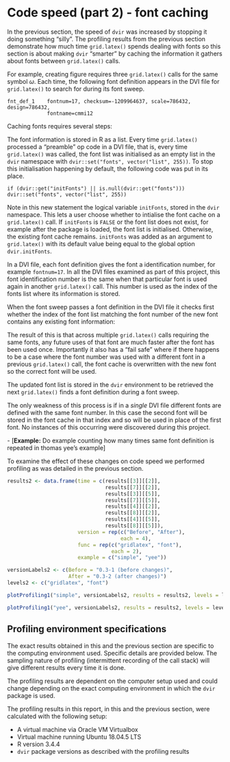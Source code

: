 \newpage{}

<!---
For complicated example, maybe work out how many times same font is defined in different grid.latex() calls?

Check if same font is used in SAME grid.latex call, does it need to work harder?

--->

# Code speed (part 2) - font caching

In the previous section, the speed of `dvir` was increased by stopping it doing something "silly". The profiling results from the previous section demonstrate how much time `grid.latex()` spends dealing with fonts so this section is about making `dvir` "smarter" by caching the information it gathers about fonts between `grid.latex()` calls.

For example, creating figure \ref{yeeExample} requires three `grid.latex()` calls for the same symbol $\omega$. Each time, the following font definition appears in the DVI file for `grid.latex()` to search for during its font sweep.

```
fnt_def_1    fontnum=17, checksum=-1209964637, scale=786432, design=786432,
             fontname=cmmi12
```

Caching fonts requires several steps:

\begin{itemize}
  \item During the font sweep, search all font definitions as per usual.
  \item For each font definition, check if the font has been cached already.
  \begin{itemize}
    \item If yes, do nothing. Refer to the existing font information in the cache when the needs to be used
    \item If no, search for and store the font information as per usual.
  \end{itemize}
\end{itemize}

The font information is stored in R as a list. Every time `grid.latex()` processed a "preamble" op code in a DVI file, that is, every time `grid.latex()` was called, the font list was initialised as an empty list in the `dvir` namespace with `dvir::set("fonts", vector("list", 255))`. To stop this initialisation happening by default, the following code was put in its place.

```
if (dvir::get("initFonts") || is.null(dvir::get("fonts"))) dvir::set("fonts", vector("list", 255))
```

Note in this new statement the logical variable `initFonts`, stored in the `dvir` namespace. This lets a user choose whether to intialise the font cache on a `grid.latex()` call. If `initFonts` is `FALSE` or the font list does not exist, for example after the package is loaded, the font list is initialised. Otherwise, the existing font cache remains. `initFonts` was added as an argument to `grid.latex()` with its default value being equal to the global option `dvir.initFonts`.

In a DVI file, each font definition gives the font a identification number, for example `fontnum=17`. In all the DVI files examined as part of this project, this font identification number is the same when that particular font is used again in another `grid.latex()` call. This number is used as the index of the fonts list where its information is stored. 

When the font sweep passes a font definition in the DVI file it checks first whether the index of the font list matching the font number of the new font contains any existing font information: 

\begin{itemize}
  \item If no, then the font information is written to the font list as usual.
  \item If yes, then it checks if the existing font information is the same as the font information in the DVI file. 
  \begin{itemize}
    \item If yes, then it does nothing. 
    \item If no, then it overwrites the fonts as per usual.
  \end{itemize}
\end{itemize}

The result of this is that across multiple `grid.latex()` calls requiring the same fonts, any future uses of that font are much faster after the font has been used once. Importantly it also has a "fail safe" where if there happens to be a case where the font number was used with a different font in a previous `grid.latex()` call, the font cache is overwritten with the new font so the correct font will be used.

The updated font list is stored in the `dvir` environment to be retrieved the next `grid.latex()` finds a font definition during a font sweep.

The only weakness of this process is if in a *single* DVI file different fonts are defined with the same font number. In this case the second font will be stored in the font cache in that index and so will be used in place of the first font. No instances of this occurring were discovered during this project.


\- [**Example:** Do example counting how many times same font definition is repeated in thomas yee's example]


<!---

For talk - the information we actually store about fonts (the hex code chunk from DVI file)
  + To do this the easiest way was to expand the stored information about fonts in `fonts` to include the hex code chunk (from DVI) of the font definition

  + Then we check if all parts of the new hex code chunk are the same as the existing
  
Also for talk, need to find WHY this storing of hex coce stuff takes ages, or is the other steps where DVIR searches for the fonts on system? Look at "findTexFontFile" function perhaps?
--->

To examine the effect of these changes on code speed we performed profiling as was detailed in the previous section.

```{r echo = FALSE, eval = TRUE}
results2 <- data.frame(time = c(results[[3]][[2]],
                                results[[7]][[2]],
                                results[[3]][[5]],
                                results[[7]][[5]],
                                results[[4]][[2]],
                                results[[8]][[2]],
                                results[[4]][[5]],
                                results[[8]][[5]]),
                       version = rep(c("Before", "After"), 
                                     each = 4),
                       func = rep(c("gridlatex", "font"),
                                  each = 2),
                       example = c("simple", "yee"))

versionLabels2 <- c(Before = "0.3-1 (before changes)", 
                    After = "0.3-2 (after changes)")
levels2 <- c("gridlatex", "font")
```

<!---
Check width of these plots compared to plots in previous section (want bars the same width)
--->

```{r speedUp2Simple, fig.cap = "The total time spent in the `grid.latex()` function and font sweep", echo = FALSE, fig.width = 5.5, fig.height = 4}
plotProfiling1("simple", versionLabels2, results = results2, levels = levels2)
```

```{r speedUp2Yee, fig.cap = "The total time spent in the `grid.latex()` function and font sweep", echo = FALSE, fig.width = 5.5, fig.height = 4}
plotProfiling1("yee", versionLabels2, results = results2, levels = levels2)
```





## Profiling environment specifications

The exact results obtained in this and the previous section are specific to the computing environment used. Specific details are provided below. The sampling nature of profiling (intermittent recording of the call stack) will give different results every time it is done.

The profiling results are dependent on the computer setup used and could change depending on the exact computing environment in which the `dvir` package is used. 

The profiling results in this report, in this and the previous section, were calculated with the following setup:

- A virtual machine via Oracle VM Virtualbox
- Virtual machine running Ubuntu 18.04.5 LTS
- R version 3.4.4
- `dvir` package versions as described with the profiling results